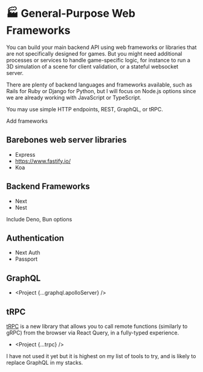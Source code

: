 
# 🏭 General-Purpose Web Frameworks

You can build your main backend API using web frameworks or libraries that are not specifically designed for games. But you might need additional processes or services to handle game-specific logic, for instance to run a 3D simulation of a scene for client validation, or a stateful websocket server.

There are plenty of backend languages and frameworks available, such as Rails for Ruby or Django for Python, but I will focus on Node.js options since we are already working with JavaScript or TypeScript.

You may use simple HTTP endpoints, REST, GraphQL, or tRPC.

<Todo>Add frameworks</Todo>

## Barebones web server libraries

- Express
- https://www.fastify.io/
- Koa

## Backend Frameworks

- Next
- Nest

Include Deno, Bun options

## Authentication

- Next Auth
- Passport

## GraphQL

- <Project {...graphql.apolloServer} />

## tRPC

[tRPC](https://trpc.io/) is a new library that allows you to call remote functions (similarly to gRPC) from the browser via React Query, in a fully-typed experience.

- <Project {...trpc} />

I have not used it yet but it is highest on my list of tools to try, and is likely to replace GraphQL in my stacks.
